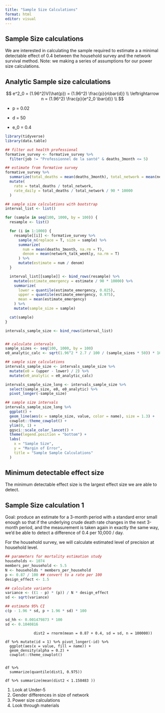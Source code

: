 ```yaml
---
title: "Sample Size Calculations"
format: html
editor: visual
---
```


## Sample Size calculations

We are interested in calculating the sample required to estimate a a minimal detectable effect of 0.4 between the household survey and the network survival method. Note: we making a series of assumptions for our power size calculations.

## Analytic Sample size calculations

$$
 e^2_0 = (1.96^2)V(\hat{p}) = (1.96^2) \frac{p}{n\bar{d}} \\
\leftrightarrow n = (1.96^2) \frac{p}{e^2_0 \bar{d}} \\ 
$$

-   p = 0.02

-   d = 50

-   e_0 = 0.4

```r
library(tidyverse)
library(data.table)
```

```r
## filter out health professional
formative_survey <- formative_survey %>%
  filter(job != "Professionnel de la santé" & deaths_3month <= 5)
```

```r
## estimate from formative survey
formative_survey %>%
  summarize(total_deaths = mean(deaths_3month), total_network = mean(network_talk_weekly)) %>%
  mutate(
    rate = total_deaths / total_network,
    rate_daily = total_deaths / total_network / 90 * 10000
  )
```

```r
## sample size calculations with bootstrap
interval_list <- list()

for (sample in seq(100, 1000, by = 100)) {
  resample <- list()

  for (i in 1:1000) {
    resample[[i]] <- formative_survey %>%
      sample_n(replace = T, size = sample) %>%
      summarize(
        num = mean(deaths_3month, na.rm = T),
        denom = mean(network_talk_weekly, na.rm = T)
      ) %>%
      mutate(estimate = num / denom)
  }

  interval_list[[sample]] <- bind_rows(resample) %>%
    mutate(estimate_emergency = estimate / 90 * 10000) %>%
    summarize(
      lower = quantile(estimate_emergency, 0.025),
      upper = quantile(estimate_emergency, 0.975),
      mean = mean(estimate_emergency)
    ) %>%
    mutate(sample_size = sample)

  cat(sample)
}

intervals_sample_size <- bind_rows(interval_list)
```

```intervals_sample_size
```

```r
## calculate intervals
sample_sizes <- seq(100, 1000, by = 100)
e0_analytic_calc <- sqrt(1.96^2 * 2.7 / 100 / (sample_sizes * 50)) * 100

## sample size calculations
intervals_sample_size <- intervals_sample_size %>%
  mutate(e0 = (upper - lower) / 2) %>%
  mutate(e0_analytic = e0_analytic_calc)

intervals_sample_size_long <- intervals_sample_size %>%
  select(sample_size, e0, e0_analytic) %>%
  pivot_longer(-sample_size)

## sample size intervals
intervals_sample_size_long %>%
  ggplot() +
  geom_line(aes(x = sample_size, value, color = name), size = 1.3) +
  cowplot::theme_cowplot() +
  ylim(0, 1) +
  ggsci::scale_color_lancet() +
  theme(legend.position = "bottom") +
  labs(
    x = "Sample Size",
    y = "Margin of Error",
    title = "Sample Sample Calculations"
  )
```

## Minimum detectable effect size

The minimum detectable effect size is the largest effect size we are able to detect.

## Sample Size calculation 1

Goal: produce an estimate for a 3-month period with a standard error small enough so that if the underlying crude death rate changes in the next 3-month period, and the measurement is taken again in exactly the same way, we'd be able to detect a difference of 0.4 per 10,000 / day.

For the household survey, we will calculate estimated level of precision at household level.

```r
## parameters for mortality estimation study
households <- 1074
members_per_household <- 5.5
N <- households * members_per_household
p <- 0.87 / 100 ## convert to a rate per 100
design_effect <- 1.5

## calculate variante
variance <- ((1 - p) * (p)) / N * design_effect
sd <- sqrt(variance)

## estimate 95% CI
c(p - 1.96 * sd, p + 1.96 * sd) * 100
```

```r
sd_hh <- 0.001479873 * 100
sd <- 0.1040816
```

```df
             dist2 = rnorm(mean = 0.87 + 0.4, sd = sd, n = 100000))

df %>% mutate(id = 1) %>% pivot_longer(-id) %>% 
  ggplot(aes(x = value, fill = name)) + 
  geom_density(alpha = 0.2) + 
  cowplot::theme_cowplot()


df %>% 
  summarize(quantile(dist1, 0.975))

df %>% summarize(mean(dist2 < 1.158483 ))
```

1.  Look at Under-5
2.  Gender differences in size of network
3.  Power size calculations
4.  Look through materials
